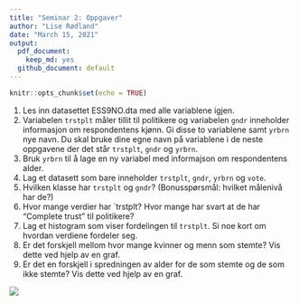 ```yaml
---
title: "Seminar 2: Oppgaver"
author: "Lise Rødland"
date: "March 15, 2021"
output:
  pdf_document: 
    keep_md: yes
  github_document: default
---
```


```r
knitr::opts_chunk$set(echo = TRUE)
```

1. Les inn datasettet ESS9NO.dta med alle variablene igjen. 
2. Variabelen `trstplt` måler tillit til politikere og variabelen `gndr` inneholder informasjon om respondentens kjønn. Gi disse to variablene samt `yrbrn` nye navn. Du skal bruke dine egne navn på variablene i de neste oppgavene der det står `trstplt`, `gndr` og `yrbrn`. 
3. Bruk `yrbrn` til å lage en ny variabel med informajson om respondentens alder. 
4. Lag et datasett som bare inneholder `trstplt`, `gndr`, `yrbrn` og `vote`.
5. Hvilken klasse har `trstplt` og `gndr`? (Bonusspørsmål: hvilket målenivå har de?)
6. Hvor mange verdier har `trstplt? Hvor mange har svart at de har "Complete trust" til politikere? 
7. Lag et histogram som viser fordelingen til `trstplt`. Si noe kort om hvordan verdiene fordeler seg. 
8. Er det forskjell mellom hvor mange kvinner og menn som stemte? Vis dette ved hjelp av en graf. 
9. Er det en forskjell i spredningen av alder for de som stemte og de som ikke stemte? Vis dette ved hjelp av en graf. 

![](../bilder/trstplt_skjermdump.JPG)
